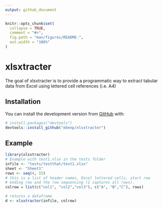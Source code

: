 ```yaml
---
output: github_document
---
```


<!-- README.md is generated from README.Rmd. Please edit the README.Rmd file -->

```r
knitr::opts_chunk$set(
  collapse = TRUE,
  comment = "#>",
  fig.path = "man/figures/README-",
  out.width = "100%"
)
```

# xlsxtracter

<!-- badges: start -->
<!-- badges: end -->

The goal of xlsxtracter is to provide a programmatic way to extract tabular data from Excel using lettered cell references (i.e. A4)

## Installation

You can install the development version from [GitHub](https://github.com/) with:

``` r
# install.packages("devtools")
devtools::install_github("ebenp/xlsxtracter")
```
## Example

```r
library(xlsxtracter)
# Example with test1.xlsx in the tests folder
infile <- "tests/testthat/test1.xlsx"
sheet <- "Sheet1"
rows <- seq(4, 15)
# this is a list of header names, Excel lettered cells, start row
# ending row and the row sequencing (1 captures all rows).
colrow = list(c("col1", "col2","col3"), c("A", "B","C"), rows)

# returns a dataframe
d <- xlsxtractor(infile, colrow)
```

